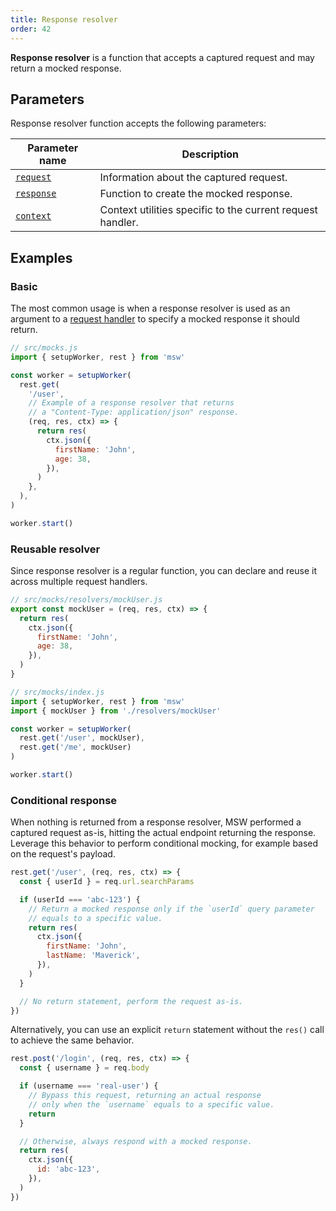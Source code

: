 ```yaml
---
title: Response resolver
order: 42
---
```


**Response resolver** is a function that accepts a captured request and may return a mocked response.

## Parameters

Response resolver function accepts the following parameters:

| Parameter name                   | Description                                                |
| -------------------------------- | ---------------------------------------------------------- |
| [`request`](/docs/api/request)   | Information about the captured request.                 |
| [`response`](/docs/api/response) | Function to create the mocked response.                   |
| [`context`](/docs/api/context)   | Context utilities specific to the current request handler. |

## Examples

### Basic

The most common usage is when a response resolver is used as an argument to a [request handler](/docs/basics/request-handler) to specify a mocked response it should return.

```js showLineNumbers focusedLines=7-15
// src/mocks.js
import { setupWorker, rest } from 'msw'

const worker = setupWorker(
  rest.get(
    '/user',
    // Example of a response resolver that returns
    // a "Content-Type: application/json" response.
    (req, res, ctx) => {
      return res(
        ctx.json({
          firstName: 'John',
          age: 38,
        }),
      )
    },
  ),
)

worker.start()
```

### Reusable resolver

Since response resolver is a regular function, you can declare and reuse it across multiple request handlers.

```js showLineNumbers
// src/mocks/resolvers/mockUser.js
export const mockUser = (req, res, ctx) => {
  return res(
    ctx.json({
      firstName: 'John',
      age: 38,
    }),
  )
}
```

```js showLineNumbers focusedLines=3,6-7
// src/mocks/index.js
import { setupWorker, rest } from 'msw'
import { mockUser } from './resolvers/mockUser'

const worker = setupWorker(
  rest.get('/user', mockUser),
  rest.get('/me', mockUser)
)

worker.start()
```

### Conditional response

When nothing is returned from a response resolver, MSW performed a captured request as-is, hitting the actual endpoint returning the response. Leverage this behavior to perform conditional mocking, for example based on the request's payload.

```js showLineNumbers focusedLines=7,15
rest.get('/user', (req, res, ctx) => {
  const { userId } = req.url.searchParams

  if (userId === 'abc-123') {
    // Return a mocked response only if the `userId` query parameter
    // equals to a specific value.
    return res(
      ctx.json({
        firstName: 'John',
        lastName: 'Maverick',
      }),
    )
  }

  // No return statement, perform the request as-is.
})
```

Alternatively, you can use an explicit `return` statement without the `res()` call to achieve the same behavior.

```js showLineNumbers
rest.post('/login', (req, res, ctx) => {
  const { username } = req.body

  if (username === 'real-user') {
    // Bypass this request, returning an actual response
    // only when the `username` equals to a specific value.
    return
  }

  // Otherwise, always respond with a mocked response.
  return res(
    ctx.json({
      id: 'abc-123',
    }),
  )
})
```
